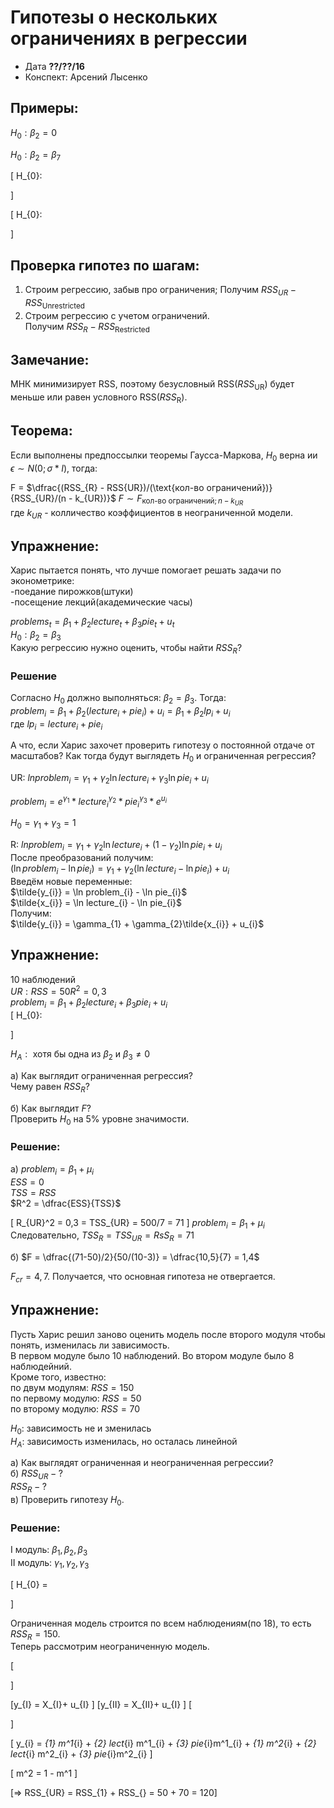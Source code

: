 # Гипотезы о нескольких ограничениях в регрессии {#many_restrictions}

* Датa __??/??/16__
* Конспект: Арсений Лысенко

## Примеры:

$H_{0}: \beta_{2} = 0$

$H_{0}: \beta_{2} = \beta_{7}$

\[
  H_{0}: \begin{cases}
  \beta_{2} = \beta_{7}\\
  \beta_{2} = \beta_{3}\\
  \end{cases}
\]

\[
  H_{0}: \begin{cases}
  \beta_{1} = 1\\
  \beta_{2} = 1\\
  \beta_{3} = 2\\
  \end{cases}
\]

## Проверка гипотез по шагам:
1. Строим регрессию, забыв про ограничения;
Получим $RSS_{UR} - RSS_{\text{Unrestricted}}$
2. Строим регрессию с учетом ограничений.\
Получим $RSS_{R} - RSS_{\text{Restricted}}$\

## Замечание:
МНК минимизирует RSS, поэтому безусловный RSS($RSS_{\text{UR}}$) будет меньше или равен условного RSS($RSS_{\text{R}}$).

## Теорема:
  Если выполнены предпоссылки теоремы Гаусса-Маркова, $H_{0}$ верна ии $\epsilon \sim N(0; \sigma * I)$, тогда:
  
  F = $\dfrac{(RSS_{R} - RSS{UR})/(\text{кол-во ограничений})}{RSS_{UR}/(n - k_{UR})}$
  $F \sim F_{\text{кол-во ограничений}; n - k_{UR}}$\
  где $k_{UR}$ - колличество коэффициентов в неограниченной модели.

## Упражнение:

  Харис пытается понять, что лучше помогает решать задачи по эконометрике:\
-поедание пирожков(штуки)\
-посещение лекций(академические часы)\

$problems_{t} = \beta_{1} + \beta_{2}lecture_{t} + \beta_{3}pie_{t} + u_{t}$\
$H_{0}: \beta_{2} = \beta_{3}$\
  Какую регрессию нужно оценить, чтобы найти $RSS_{R}$?

### Решение  
Согласно $H_{0}$ должно выполняться: $\beta_{2} = \beta_{3}$. Тогда:\
$problem_{i} = \beta_{1} + \beta_{2}(lecture_{i} + pie_{i}) + u_{i} = \beta_{1} + \beta_{2}lp_{i} + u_{i}$\
где  $lp_{i} = lecture_{i} + pie_{i}$\


А что, если Харис захочет проверить гипотезу о постоянной отдаче от масштабов? Как тогда будут выглядеть $H_{0}$ и ограниченная регрессия?\

UR: $ln problem_{i} = \gamma_{1} + \gamma_{2}\ln lecture_{i} + \gamma_{3}\ln pie_{i} + u_{i}$\

$problem_{i} = e^{\gamma_{1}}*lecture_{i}^{\gamma_{2}}*pie_{i}^{\gamma_{3}}*e^{u_{i}}$\

$H_{0} = \gamma_{1} + \gamma_{3} = 1$\

R: $ln problem_{i} = \gamma_{1} + \gamma_{2}\ln lecture_{i} + (1 - \gamma_{2})\ln pie_{i} + u_{i}$\
После преобразований получим:\
$(\ln problem_{i} - \ln pie_{i}) = \gamma_{1} + \gamma_{2} (\ln lecture_{i} - \ln pie_{i}) + u_{i}$\
Введём новые переменные:\
$\tilde{y_{i}} = \ln problem_{i} - \ln pie_{i}$\
$\tilde{x_{i}} = \ln lecture_{i} - \ln pie_{i}$\
Получим:\
$\tilde{y_{i}} = \gamma_{1} + \gamma_{2}\tilde{x_{i}} + u_{i}$

## Упражнение:
10 наблюдений\
$UR: RSS = 50  R^2 = 0,3$\
$problem_{i} = \beta_{1} + \beta_{2}lecture_{i} + \beta_{3}pie_{i} + u_{i}$\
\[
  H_{0}: \begin{cases}
  \beta_{2} = 0\\
  \beta_{3} = 0\\
  \end{cases}
\]

$H_{A}: \text{ хотя бы одна из } \beta_{2} \text{ и } \beta_{3} \ne 0$\

а) Как выглядит ограниченная регрессия?\
Чему равен $RSS_{R}$?\

б) Как выглядит $F$?\
Проверить $H_{0}$ на 5% уровне значимости.

### Решение:


а) $problem_{i} = \beta_{1} + \mu_{i}$\
$ESS = 0$\
$TSS = RSS$\
$R^2 = \dfrac{ESS}{TSS}$\

\[
R_{UR}^2 = 0,3 = \dfrac{TSS_{UR} - 50}{TSS_{UR}}
TSS_{UR} = 500/7 = 71
\]
$problem_{i} = \beta_{1} + \mu_{i}$\
Следовательно, $TSS_{R} = TSS_{UR} = RsS_{R} = 71$\

б) $F = \dfrac{(71-50)/2}{50/(10-3)} = \dfrac{10,5}{7} = 1,4$\

$F_{cr} = 4,7$. Получается, что основная гипотеза не отвергается.

## Упражнение:
Пусть Харис решил заново оценить модель после второго модуля чтобы понять, изменилась ли зависимость.\
В первом модуле было 10 наблюдений. Во втором модуле было 8 наблюдейний.\
Кроме того, известно:\
по двум модулям: $RSS = 150$\
по первому модулю: $RSS = 50$\
по второму модулю: $RSS = 70$\

$H_{0}$: зависимость не и зменилась\
$H_{A}$: зависимость изменилась, но осталась линейной\

а) Как выглядят ограниченная и неограниченная регрессии?\
б) $RSS_{UR} - ?$\
$RSS_{R} - ?$\
в) Проверить гипотезу $H_{0}$.

### Решение:
I модуль: $\beta_{1}, \beta_{2}, \beta_{3}$\
II модуль: $\gamma_{1}, \gamma_{2}, \gamma_{3}$\

\[
H_{0} = \begin{cases}
\beta_{1} = \gamma_{1}\\
\beta_{2} = \gamma_{2}\\
\beta_{3} = \gamma_{3}\\
\end{cases}
\]

Ограниченная модель строится по всем наблюдениям(по 18), то есть $RSS_{R} = 150$.\
Теперь рассмотрим неограниченную модель.\


\[
\begin{matrix} & X = \\ \end{matrix}
\begin{pmatrix}
1 & lecture_{1} & pie_{1} \\
\vdots & \vdots & \vdots \\
1 & lecture_n & pie_{n}
\end{pmatrix}
\]

\[y_{I} = X_{I}\cdot\beta + u_{I}
\]
\[y_{II} = X_{II}\cdot\beta + u_{I}
\]
\[
\begin{pmatrix}
y_{I} \\
y_{II}
\end{pmatrix}
\begin{matrix} = 
\begin{pmatrix}
X_{I} & ... & 0 & 0 \\
\vdots & \vdots & \vdots & \vdots \\
0 & 0 & ... & X_{II}
\end{pmatrix}
\cdot
\begin{pmatrix}
\beta_{1} \\ \beta_{2}\\ \beta_{2}\\ \gamma_{1} \\ \gamma_{2}\\ \gamma_{2}
\end{pmatrix}
+ 
\begin{pmatrix}
u_{I} \\ u_{II}
\end{pmatrix}
\end{matrix}
\] 

\[
y_{i} = \beta_{1} \cdot m^1_{i} + \beta_{2} \cdot lect_{i} \cdot m^1_{i} + \beta_{3} \cdot pie_{i}\cdot m^1_{i} + \gamma_{1} \cdot m^2_{i} + \gamma_{2} \cdot lect_{i} \cdot m^2_{i} + \gamma_{3} \cdot pie_{i}\cdot m^2_{i}
\]

\[
m^2 = 1 - m^1
\]

\[=> RSS_{UR} = RSS_{1} +  RSS_{} = 50 + 70 = 120\]

